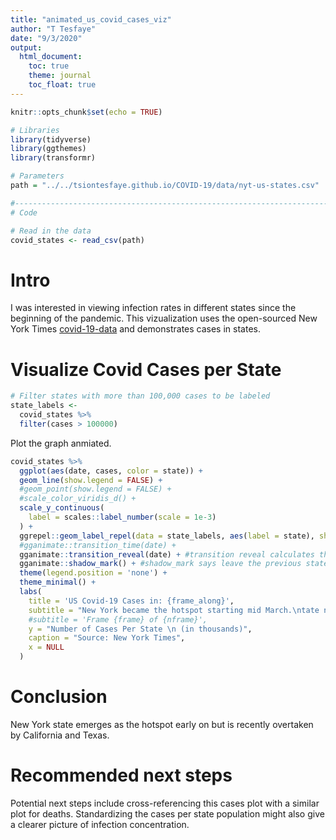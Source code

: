 ```yaml
---
title: "animated_us_covid_cases_viz"
author: "T Tesfaye"
date: "9/3/2020"
output: 
  html_document:
    toc: true
    theme: journal
    toc_float: true
---
```


```r
knitr::opts_chunk$set(echo = TRUE)
```

```r
# Libraries
library(tidyverse)
library(ggthemes)
library(transformr)

# Parameters
path = "../../tsiontesfaye.github.io/COVID-19/data/nyt-us-states.csv"

#-------------------------------------------------------------------------------
# Code

# Read in the data
covid_states <- read_csv(path)
```

# Intro

I was interested in viewing infection rates in different states since the beginning of the pandemic. This vizualization uses the open-sourced New York Times [covid-19-data](https://github.com/nytimes/covid-19-data) and demonstrates cases in states.


# Visualize Covid Cases per State

```r
# Filter states with more than 100,000 cases to be labeled
state_labels <- 
  covid_states %>%
  filter(cases > 100000)
```

Plot the graph anmiated.

```r
covid_states %>% 
  ggplot(aes(date, cases, color = state)) +
  geom_line(show.legend = FALSE) +
  #geom_point(show.legend = FALSE) +
  #scale_color_viridis_d() +
  scale_y_continuous(
    label = scales::label_number(scale = 1e-3)
  ) +
  ggrepel::geom_label_repel(data = state_labels, aes(label = state), show.legend = FALSE) +
  #gganimate::transition_time(date) +
  gganimate::transition_reveal(date) + #transition reveal calculates the intermediary values so the line is filled
  gganimate::shadow_mark() + #shadow_mark says leave the previous states on the plot
  theme(legend.position = 'none') +
  theme_minimal() +
  labs(
    title = 'US Covid-19 Cases in: {frame_along}',
    subtitle = "New York became the hotspot starting mid March.\ntate names shown for > 100,000 cases",
    #subtitle = 'Frame {frame} of {nframe}',
    y = "Number of Cases Per State \n (in thousands)",
    caption = "Source: New York Times",
    x = NULL
  )
```

# Conclusion

New York state emerges as the hotspot early on but is recently overtaken by California and Texas. 

# Recommended next steps

Potential next steps include cross-referencing this cases plot with a similar plot for deaths. Standardizing the cases per state population might also give a clearer picture of infection concentration.
